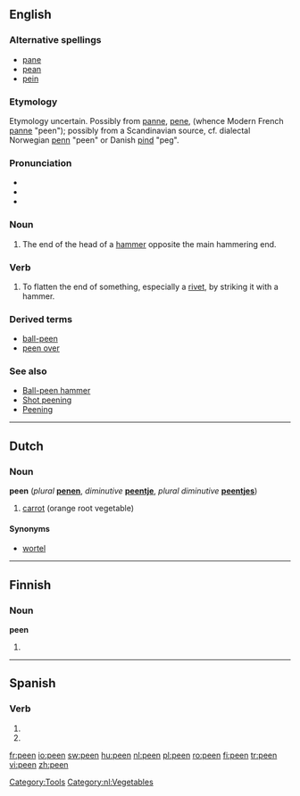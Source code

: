 {{wikipedia}}
==English==

===Alternative spellings===
* [[pane]]
* [[pean]]
* [[pein]]

===Etymology===
Etymology uncertain.  Possibly from {{etyl|fro}} [[panne]], [[pene]], (whence Modern French [[panne]] "peen"); possibly from a Scandinavian source, cf. dialectal Norwegian [[penn]] "peen" or Danish [[pind]] "peg".

{{etystub}}

===Pronunciation===
* {{IPA|/piː/}}
* {{audio|en-us-peen.ogg|Audio (US)}}
* {{rhymes|iːn}}

===Noun===
{{en-noun}}

# The end of the head of a [[hammer]] opposite the main hammering end.

===Verb===
{{en-verb}}

# To flatten the end of something, especially a [[rivet]], by striking it with a hammer.

===Derived terms===
* [[ball-peen]]
* [[peen over]]

===See also===
* [[w:Ball-peen hammer|Ball-peen hammer]]
* [[w:Shot peening|Shot peening]]
* [[w:Peening|Peening]]

[[Category:Tools]]

----

==Dutch==

===Noun===
'''peen''' (''plural'' '''[[penen]]''', ''diminutive'' '''[[peentje]]''', ''plural diminutive'' '''[[peentjes]]''')

# [[carrot]] (orange root vegetable)

====Synonyms====
* [[wortel]]

[[Category:nl:Vegetables]]

----

==Finnish==

===Noun===
'''peen'''

# {{fi-form of|pee|type=noun|case=genitive|pl=singular}}

----

==Spanish==

===Verb===
{{es-verb-form|peer}}

# {{es-verb form of|ending=er|mood=indicative|tense=present|pers=2|formal=yes|number=plural|[[peer]]}}
# {{es-verb form of|ending=er|mood=indicative|tense=present|pers=3|number=plural|[[peer]]}}

[[fr:peen]]
[[io:peen]]
[[sw:peen]]
[[hu:peen]]
[[nl:peen]]
[[pl:peen]]
[[ro:peen]]
[[fi:peen]]
[[tr:peen]]
[[vi:peen]]
[[zh:peen]]